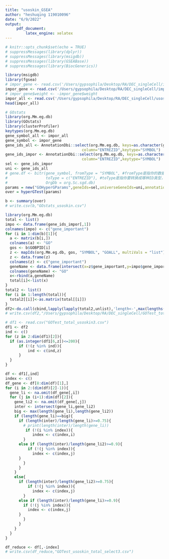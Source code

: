 ```yaml
---
title: "usoskin_GSEA"
author: "heshuqing 119010096"
date: "6/9/2022"
output:
     pdf_document:
         latex_engine: xelatex
---
```


```r
# knitr::opts_chunk$set(echo = TRUE)
# suppressMessages(library(dplyr))
# suppressMessages(library(msigdb))
# suppressMessages(library(GSEABase))
# suppressMessages(library(BiocGenerics))
```

```r
library(msigdb)
library(fgsea)
# impor_gene <- read.csv('/Users/gypsophila/Desktop/RA/DEC_singleCell/impor_weight_connected3.csv')$gene_name1
impor_gene <- read.csv('/Users/gypsophila/Desktop/RA/DEC_singleCell/impor_weight_all4_f.csv')$gene_name
# impor_gene$weight <- -impor_gene$weight
impor_all <- read.csv('/Users/gypsophila/Desktop/RA/DEC_singleCell/usoskin_x.csv')[,1]
head(impor_all)
```

```r
# GOstats
library(org.Mm.eg.db)
library(GOstats)
library(clusterProfiler)
keytypes(org.Mm.eg.db)
gene_symbol_all <- impor_all
gene_symbol <- impor_gene
gene_ids_all <- AnnotationDbi::select(org.Mm.eg.db, keys=as.character(gene_symbol_all),
                                  column="ENTREZID",keytype="SYMBOL")
gene_ids_impor <- AnnotationDbi::select(org.Mm.eg.db, keys=as.character(gene_symbol),
                                  column="ENTREZID",keytype="SYMBOL")
sel <- gene_ids_impor
uni <- gene_ids_all
# gene.df <- bitr(gene_symbol, fromType = "SYMBOL", #fromType是指你的数据ID类型是属于哪一类的
#                 toType = c("ENTREZID"), #toType是指你要转换成哪种ID类型，可以写多种，也可以只写一种
#                 OrgDb = org.Sc.sgd.db)
params = new("GOHyperGParams",geneIds=sel,universeGeneIds=uni,annotation= "org.Mm.eg.db",ontology="BP",pvalueCutoff=0.01,conditional=F,testDirection="over")
over = hyperGTest(params)

b <- summary(over)
# write.csv(b,"GOstats_usoskin.csv")
```

```r
library(org.Mm.eg.db)
total <- list()
impo <- data.frame(gene_ids_impor[,1])
colnames(impo) <- c("gene_important")
for (i in 1:dim(b)[1]){
  a <- matrix(b[i,])
  colnames(a) <- "GO"
  gos <- b$GOBPID[i]
  z <- mapIds(org.Mm.eg.db, gos, "SYMBOL", "GOALL", multiVals = "list")
  z <- data.frame(z)
  colnames(z) <- c("gene_important")
  geneName <- data.frame(intersect(x=z$gene_important,y=impo$gene_important))
  colnames(geneName) <- "GO"
  x<-rbind(a,geneName)
  total[i]<-list(x)
}
total2 <- list()
for (i in 1:length(total)){
  total2[[i]]<-as.matrix(total[[i]])
}
df2<-do.call(cbind,lapply(lapply(total2,unlist),'length<-',max(lengths(total2))))
# write.csv(df2,"/Users/gypsophila/Desktop/RA/DEC_singleCell/GOTest_total_usoskin3.csv")
```

```r
# df1 <- read.csv("GOTest_total_usoskin3.csv")
df1 <- df2
ind <- c()
for (z in 2:dim(df1)[2]){
  if (as.integer(df1[6,z])<=200){
      if (!(z %in% ind)){
          ind <- c(ind,z)
      }
  }
}
```
```r
df <- df1[,ind]
index <- c()
df_gene <- df[8:dim(df)[1],]
for (i in 2:(dim(df)[2]-1)){
  gene_li <- na.omit(df_gene[,i])
  for (j in (i+1):dim(df)[2]){
    gene_li2 <- na.omit(df_gene[,j])
    inter <- intersect(gene_li,gene_li2)
    big <- max(length(gene_li),length(gene_li2))
    if (length(gene_li)==big){
      if (length(inter)/length(gene_li)>=0.75){
        # print(length(inter)/length(gene_li))
         if (!(i %in% index)){
            index <- c(index,i)
        }
      else if (length(inter)/length(gene_li2)>=0.9){
          if (!(j %in% index)){
            index <- c(index,j)
      }
        }
      }
    }
    else{
      if (length(inter)/length(gene_li2)>=0.75){
          if (!(j %in% index)){
            index <- c(index,j)
        }
      else if (length(inter)/length(gene_li)>=0.9){
        if (!(j %in% index)){
          index <- c(index,j)
      }
        }
      }
    }
  }
}
```
```r
df_reduce <- df[,-index]
# write.csv(df_reduce,"GOTest_usoskin_total_select3.csv")
```


